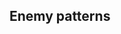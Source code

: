 ==Enemy patterns==
{{Section}}
{{Map/Image|
{{Map/ImageNode|Start|x=211|y=194}}
{{Map/ImageNode|A|x=163|y=264}}
{{Map/ImageNode|B|x=275|y=300}}
{{Map/ImageNode|C|x=328|y=263}}
{{Map/ImageNode|D|x=398|y=303}}
{{Map/ImageNode|E|x=394|y=218}}
{{Map/ImageNode|F|x=452|y=177}}
{{Map/ImageNode|G|x=339|y=140}}
{{Map/ImageNode|H|x=502|y=294}}
{{Map/ImageNode|I|x=533|y=216}}
{{Map/ImageNode|J|x=571|y=124}}
{{Map/ImageNode|K|x=558|y=79}}
{{Map/ImageNode|L|x=600|y=173}}
{{Map/ImageNode|M|x=597|y=274}}
}}
<div class="scrollable" style="width:800px;max-height:400px;overflow:auto;">
{{NodeInfo
|A
|Storm
|Ammo
|?%
}}
{{Map/Nodes|name=深海任務部隊 前方侵入水雷戦隊
|B
|Normal/BaseXP
|{{Formation|Line Ahead}}<br>{{Formation|Double Line}}<br>{{Formation|Echelon}}
|130
|Light Cruiser He-Class/Flagship
|Light Cruiser Tsu-Class
|Destroyer Ro-Class/Late Model
|Destroyer I-Class
|Destroyer I-Class
|Destroyer I-Class
|-
|B
|Normal/BaseXP
|{{Formation|Line Ahead}}<br>{{Formation|Double Line}}<br>{{Formation|Echelon}}
|150
|Light Cruiser He-Class/Flagship
|Light Cruiser Ho-Class/Flagship
|Light Cruiser Tsu-Class
|Destroyer Ro-Class/Late Model
|Destroyer I-Class
|Destroyer I-Class
|-
|B
|Normal/BaseXP
|{{Formation|Line Ahead}}<br>{{Formation|Double Line}}<br>{{Formation|Echelon}}
|200
|Light Cruiser He-Class/Flagship
|Light Cruiser Ho-Class/Flagship
|Light Cruiser Tsu-Class/Elite
|Destroyer Ro-Class/Late Model
|Destroyer Ro-Class/Late Model
|Destroyer Ro-Class/Late Model
}}
{{Map/Nodes|name=セレベス海方面哨戒潜水艦 I群
|C
|Normal/BaseXP
|{{Formation|Line Abreast}}<br>{{Formation|Echelon}}
|130
|Submarine Ka-Class/Elite
|Submarine Ka-Class
|Submarine Ka-Class
|Submarine Ka-Class
|-
|C
|Normal/BaseXP
|{{Formation|Line Abreast}}<br>{{Formation|Echelon}}
|150
|Submarine Ka-Class/Elite
|Submarine Ka-Class
|Submarine Ka-Class
|Submarine Ka-Class
|Submarine Ka-Class
|-
|C
|Normal/BaseXP
|{{Formation|Line Abreast}}<br>{{Formation|Echelon}}
|150
|Submarine Ka-Class/Elite
|Submarine Ka-Class/Elite
|Submarine Ka-Class
|Submarine Ka-Class
|-
|C
|Normal/BaseXP
|{{Formation|Line Abreast}}<br>{{Formation|Echelon}}
|170
|Submarine Ka-Class/Elite
|Submarine Ka-Class/Elite
|Submarine Ka-Class
|Submarine Ka-Class
|Submarine Ka-Class
}}
{{NodeInfo
|D
|Empty
}}
{{Map/Nodes|name=セレベス海方面哨戒潜水艦 II群
|E
|Normal/BaseXP
|{{Formation|Line Abreast}}<br>{{Formation|Echelon}}
|100
|Submarine Ka-Class
|Submarine Ka-Class
|Submarine Ka-Class
|-
|E
|Normal/BaseXP
|{{Formation|Line Abreast}}<br>{{Formation|Echelon}}
|120
|Submarine Ka-Class/Elite
|Submarine Ka-Class
|Submarine Ka-Class
|-
|E
|Normal/BaseXP
|{{Formation|Line Abreast}}<br>{{Formation|Echelon}}
|140
|Submarine Ka-Class/Elite
|Submarine Ka-Class/Elite
|Submarine Ka-Class
|-
|E
|Normal/BaseXP
|{{Formation|Line Abreast}}<br>{{Formation|Echelon}}
|160
|Submarine Ka-Class/Elite
|Submarine Ka-Class/Elite
|Submarine Ka-Class/Elite
}}
{{NodeInfo
|F
|Empty
}}
{{Map/Nodes|name=セレベス海方面 旗艦哨戒潜水艦
|G
|Boss/BaseXP
|{{Formation|Echelon}}
|300
|Submarine So-Class/Elite
|Submarine Ka-Class
|Submarine Ka-Class
|Destroyer Ro-Class/Late Model
|Destroyer Ro-Class/Late Model
|-
|G
|Boss/BaseXP
|{{Formation|Echelon}}
|320
|Submarine So-Class/Elite
|Submarine Ka-Class/Elite
|Submarine Ka-Class/Elite
|Destroyer Ro-Class/Late Model
|Destroyer Ro-Class/Late Model
|-
|G
|Boss/BaseXP
|{{Formation|Echelon}}
|340
|Submarine So-Class/Flagship
|Submarine Ka-Class/Elite
|Submarine Ka-Class/Elite
|Destroyer Ro-Class/Late Model
|Destroyer Ro-Class/Late Model
|-
|G
|Boss/BaseXP
|{{Formation|Echelon}}
|330
|Submarine So-Class/Elite
|Submarine Ka-Class
|Submarine Ka-Class
|Transport Ship Wa-Class
|Destroyer Ro-Class/Late Model
|Destroyer Ro-Class/Late Model
|-
|G
|Boss/BaseXP
|{{Formation|Echelon}}
|350
|Submarine So-Class/Elite
|Submarine Ka-Class/Elite
|Submarine Ka-Class/Elite
|Transport Ship Wa-Class/Elite
|Destroyer Ro-Class/Late Model
|Destroyer Ro-Class/Late Model
|-
|G
|Boss/BaseXP
|{{Formation|Echelon}}
|370
|Submarine So-Class/Flagship
|Submarine Ka-Class/Elite
|Submarine Ka-Class/Elite
|Transport Ship Wa-Class/Elite
|Destroyer Ro-Class/Late Model
|Destroyer Ro-Class/Late Model
}}
{{Map/Nodes|name=深海任務部隊 主力機動部隊群
|H
|Dogfight/BaseXP
|{{Formation|Diamond}}
|150
|Standard Carrier Wo-Class/Kai Flagship II
|Light Carrier Nu-Class/Elite II
|Heavy Cruiser Ne-Class
|Light Cruiser Tsu-Class
|Destroyer Ro-Class/Late Model
|Destroyer Ro-Class/Late Model
|-
|H
|Dogfight/BaseXP
|{{Formation|Diamond}}
|160
|Standard Carrier Wo-Class/Kai Flagship II
|Light Carrier Nu-Class/Elite II
|Light Carrier Nu-Class
|Light Cruiser Tsu-Class
|Destroyer Ro-Class/Late Model
|Destroyer Ro-Class/Late Model
|-
|H
|Dogfight/BaseXP
|{{Formation|Diamond}}
|170
|Standard Carrier Wo-Class/Kai Flagship II
|Light Carrier Nu-Class/Elite II
|Light Carrier Nu-Class
|Light Cruiser Tsu-Class/Elite
|Destroyer Ro-Class/Late Model
|Destroyer Ro-Class/Late Model
|-
|H
|Dogfight/BaseXP
|{{Formation|Diamond}}
|180
|Standard Carrier Wo-Class/Kai Flagship III
|Light Carrier Nu-Class/Elite II
|Light Carrier Nu-Class/Elite
|Light Cruiser Tsu-Class/Elite
|Destroyer Ro-Class/Late Model
|Destroyer Ro-Class/Late Model
|-
|H
|Dogfight/BaseXP
|{{Formation|Diamond}}
|190
|Standard Carrier Wo-Class/Kai Flagship III
|Light Carrier Nu-Class/Flagship II
|Light Carrier Nu-Class/Elite
|Light Cruiser Tsu-Class/Elite
|Destroyer Ro-Class/Late Model
|Destroyer Ro-Class/Late Model
|-
|H
|Dogfight/BaseXP
|{{Formation|Diamond}}
|200
|Standard Carrier Wo-Class/Kai Flagship IV
|Light Carrier Nu-Class/Flagship II
|Light Carrier Nu-Class/Elite
|Light Cruiser Tsu-Class/Elite
|Destroyer Ro-Class/Late Model
|Destroyer Ro-Class/Late Model
|-
|H
|Dogfight/BaseXP
|{{Formation|Diamond}}
|210
|Standard Carrier Wo-Class/Kai Flagship IV
|Light Carrier Nu-Class/Flagship III
|Light Carrier Nu-Class/Elite
|Light Cruiser Tsu-Class/Elite
|Destroyer Ro-Class/Late Model
|Destroyer Ro-Class/Late Model
|-
|H
|Dogfight/BaseXP
|{{Formation|Diamond}}
|220
|Standard Carrier Wo-Class/Kai Flagship IV
|Light Carrier Nu-Class/Kai Flagship III
|Light Carrier Nu-Class/Elite
|Light Cruiser Tsu-Class/Elite
|Destroyer Ro-Class/Late Model
|Destroyer Ro-Class/Late Model
}}
{{Map/Nodes|name=深海任務部隊 前衛哨戒群
|I
|Normal/BaseXP
|{{Formation|Line Ahead}}{{Formation|Echelon}}
|160
|Light Cruiser He-Class/Flagship
|Light Cruiser Ho-Class/Flagship
|Destroyer Ro-Class/Late Model
|Destroyer I-Class
|Destroyer I-Class
|Destroyer I-Class
|-
|I
|Normal/BaseXP
|{{Formation|Line Ahead}}{{Formation|Echelon}}
|200
|Heavy Cruiser Ri-Class/Flagship
|Light Cruiser He-Class/Flagship
|Light Cruiser Ho-Class/Flagship
|Destroyer Ro-Class/Late Model
|Destroyer I-Class
|Destroyer I-Class
|-
|I
|Normal/BaseXP
|{{Formation|Line Ahead}}{{Formation|Echelon}}
|220
|Heavy Cruiser Ri-Class/Flagship
|Light Cruiser He-Class/Flagship
|Light Cruiser Ho-Class/Flagship
|Destroyer Ro-Class/Late Model
|Destroyer Ro-Class/Late Model
|Destroyer I-Class
|-
|I
|Normal/BaseXP
|{{Formation|Line Ahead}}{{Formation|Echelon}}
|250
|Heavy Cruiser Ri-Class/Flagship
|Light Cruiser He-Class/Flagship
|Light Cruiser Ho-Class/Flagship
|Destroyer Ro-Class/Late Model
|Destroyer Ro-Class/Late Model
|Destroyer Ro-Class/Late Model
}}
{{Map/Nodes|name=深海任務部隊 強襲揚陸部隊群
|J
|Normal/BaseXP
|{{Formation|Line Ahead}}{{Formation|Double Line}}
|340
|Battleship Ru-Class/Flagship
|Light Cruiser Ho-Class/Flagship
|Transport Ship Wa-Class
|Transport Ship Wa-Class
|Destroyer Ro-Class/Late Model
|Destroyer Ro-Class/Late Model
|-
|J
|Normal/BaseXP
|{{Formation|Line Ahead}}{{Formation|Double Line}}
|360
|Battleship Ru-Class/Flagship
|Light Cruiser Ho-Class/Flagship
|Transport Ship Wa-Class/Elite
|Transport Ship Wa-Class/Elite
|Destroyer Ro-Class/Late Model
|Destroyer Ro-Class/Late Model
|-
|J
|Normal/BaseXP
|{{Formation|Line Ahead}}
|380
|Battleship Ru-Class/Flagship
|Light Cruiser Ho-Class/Flagship
|Transport Ship Wa-Class/Flagship
|Transport Ship Wa-Class/Flagship
|Destroyer Ro-Class/Late Model
|Destroyer Ro-Class/Late Model
|-
|J
|Normal/BaseXP
|{{Formation|Double Line}}
|360
|Light Cruiser He-Class/Flagship
|Light Cruiser Ho-Class/Flagship
|Destroyer Ro-Class/Late Model
|Destroyer Ro-Class/Late Model
|Destroyer Ro-Class/Late Model
|-
|J
|Normal/BaseXP
|{{Formation|Double Line}}
|380
|Light Cruiser He-Class/Flagship
|Light Cruiser Ho-Class/Flagship
|Transport Ship Wa-Class/Flagship
|Transport Ship Wa-Class/Flagship
|Destroyer Ro-Class/Late Model
|Destroyer Ro-Class/Late Model
}}
{{NodeInfo
|K
|Resource
|Fuel
|35
}}
{{NodeInfo
|L
|Empty
}}
{{Map/Nodes|name=深海任務部隊 主力機動部隊群
|M
|Boss/BaseXP
|{{Formation|Diamond}}
|500
|Standard Carrier Wo-Class/Kai Flagship II
|Light Carrier Nu-Class/Elite II
|Heavy Cruiser Ne-Class
|Light Cruiser Tsu-Class
|Destroyer Ro-Class/Late Model
|Destroyer Ro-Class/Late Model
|-
|M
|Boss/BaseXP
|{{Formation|Diamond}}
|510
|Standard Carrier Wo-Class/Kai Flagship II
|Light Carrier Nu-Class/Elite II
|Heavy Cruiser Ne-Class/Elite
|Light Cruiser Tsu-Class
|Destroyer Ro-Class/Late Model
|Destroyer Ro-Class/Late Model
|-
|M
|Boss/BaseXP
|{{Formation|Diamond}}
|520
|Standard Carrier Wo-Class/Kai Flagship II
|Light Carrier Nu-Class/Elite II
|Heavy Cruiser Ne-Class/Elite
|Light Cruiser Tsu-Class/Elite
|Destroyer Ro-Class/Late Model
|Destroyer Ro-Class/Late Model
|-
|M
|Boss/BaseXP
|{{Formation|Diamond}}
|530
|Standard Carrier Wo-Class/Kai Flagship III
|Light Carrier Nu-Class/Elite II
|Heavy Cruiser Ne-Class/Elite
|Light Cruiser Tsu-Class/Elite
|Destroyer Ro-Class/Late Model
|Destroyer Ro-Class/Late Model
|-
|M
|Boss/BaseXP
|{{Formation|Diamond}}
|540
|Standard Carrier Wo-Class/Kai Flagship III
|Light Carrier Nu-Class/Flagship II
|Heavy Cruiser Ne-Class/Elite
|Light Cruiser Tsu-Class/Elite
|Destroyer Ro-Class/Late Model
|Destroyer Ro-Class/Late Model
|-
|M
|Boss/BaseXP
|{{Formation|Diamond}}
|550
|Standard Carrier Wo-Class/Kai Flagship IV
|Light Carrier Nu-Class/Flagship II
|Heavy Cruiser Ne-Class/Elite
|Light Cruiser Tsu-Class/Elite
|Destroyer Ro-Class/Late Model
|Destroyer Ro-Class/Late Model
|-
|M
|Boss/BaseXP
|{{Formation|Diamond}}
|550
|Standard Carrier Wo-Class/Kai Flagship IV
|Light Carrier Nu-Class/Flagship III
|Heavy Cruiser Ne-Class/Elite
|Light Cruiser Tsu-Class/Elite
|Destroyer Ro-Class/Late Model
|Destroyer Ro-Class/Late Model
|-
|M
|Boss/BaseXP
|{{Formation|Diamond}}
|580
|Standard Carrier Wo-Class/Kai Flagship IV
|Light Carrier Nu-Class/Kai Flagship III
|Heavy Cruiser Ne-Class/Elite
|Light Cruiser Tsu-Class/Elite
|Destroyer Ro-Class/Late Model
|Destroyer Ro-Class/Late Model
}}
</div> <!-- overflow -->
{{SectionEnd}}
